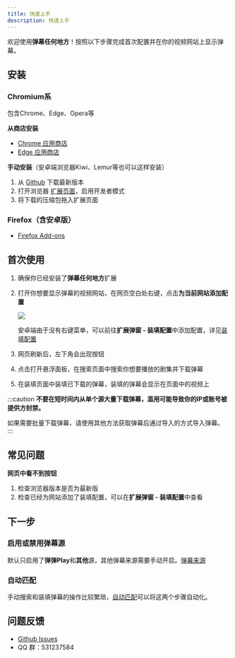 ```yaml
---
title: 快速上手
description: 快速上手
---
```




欢迎使用**弹幕任何地方**！按照以下步骤完成首次配置并在你的视频网站上显示弹幕。

## 安装

### Chromium系

包含Chrome、Edge、Opera等

**从商店安装**

- [Chrome 应用商店](https://chromewebstore.google.com/detail/danmaku-anywhere/jnflbkkmffognjjhibkjnomjedogmdpo?hl=zh)
- [Edge 应用商店](https://microsoftedge.microsoft.com/addons/detail/danmaku-anywhere/alcoddhlgdbhlljlnhckhomdcgbnmanf)

**手动安装**（安卓端浏览器Kiwi、Lemur等也可以这样安装）
1. 从 [Github](https://github.com/Mr-Quin/danmaku-anywhere/releases/latest) 下载最新版本
2. 打开浏览器 [扩展页面](chrome://extensions/)，启用开发者模式
3. 将下载的压缩包拖入扩展页面

### Firefox（含安卓版）

- [Firefox Add-ons](https://addons.mozilla.org/zh-CN/firefox/addon/danmaku-anywhere/)

## 首次使用

<Steps>

1. 确保你已经安装了**弹幕任何地方**扩展

2. 打开你想要显示弹幕的视频网站，在网页空白处右键，点击**为当前网站添加配置**

   <img src='/add-config-button.webp'/>

   安卓端由于没有右键菜单，可以前往**扩展弹窗 - 装填配置**中添加配置，详见[装填配置](/docs/mount-profile)

3. <div>
    网页刷新后，左下角会出现<Fab />按钮
   </div>

4. 点击<Fab />打开悬浮面板，在搜索页面中搜索你想要播放的剧集并下载弹幕

5. 在装填页面中装填已下载的弹幕，装填的弹幕会显示在页面中的视频上

</Steps>

:::caution
**不要在短时间内从单个源大量下载弹幕，滥用可能导致你的IP或账号被提供方封禁。**

如果需要批量下载弹幕，请使用其他方法获取弹幕后通过导入的方式导入弹幕。
:::

## 常见问题

**网页中看不到<Fab />按钮**

1. 检查浏览器版本是否为最新版
2. 检查已经为网站添加了装填配置，可以在**扩展弹窗 - 装填配置**中查看


## 下一步

### 启用或禁用弹幕源

默认只启用了**弹弹Play**和**其他**源，其他弹幕来源需要手动开启。[弹幕来源](/docs/danmaku)

### 自动匹配

手动搜索和装填弹幕的操作比较繁琐，[自动匹配](/docs/integration-policy)可以将这两个步骤自动化。

## 问题反馈

- [Github Issues](https://github.com/Mr-Quin/danmaku-anywhere/issues)
- QQ 群：531237584